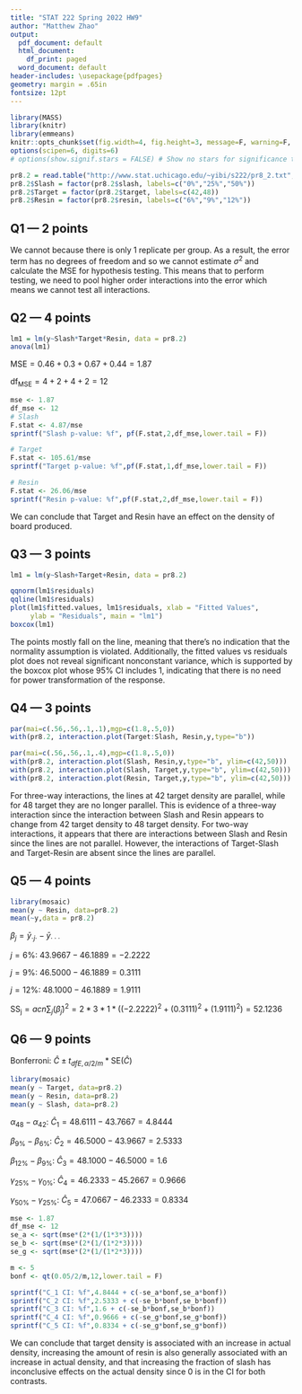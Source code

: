 ```yaml
---
title: "STAT 222 Spring 2022 HW9"
author: "Matthew Zhao"
output:
  pdf_document: default
  html_document:
    df_print: paged
  word_document: default
header-includes: \usepackage{pdfpages}
geometry: margin = .65in
fontsize: 12pt
---
```


```r
library(MASS)
library(knitr)
library(emmeans)
knitr::opts_chunk$set(fig.width=4, fig.height=3, message=F, warning=F, collapse=T)
options(scipen=6, digits=6)
# options(show.signif.stars = FALSE) # Show no stars for significance tests
```
```r
pr8.2 = read.table("http://www.stat.uchicago.edu/~yibi/s222/pr8_2.txt", h=T)
pr8.2$Slash = factor(pr8.2$slash, labels=c("0%","25%","50%"))
pr8.2$Target = factor(pr8.2$target, labels=c(42,48))
pr8.2$Resin = factor(pr8.2$resin, labels=c("6%","9%","12%"))
```

## Q1 --- 2 points

We cannot because there is only 1 replicate per group. As a result, the error term has no degrees of freedom and so we cannot estimate $\sigma^2$ and calculate the MSE for hypothesis testing. This means that to perform testing, we need to pool higher order interactions into the error which means we cannot test all interactions.

## Q2 --- 4 points

```r
lm1 = lm(y~Slash*Target*Resin, data = pr8.2)
anova(lm1)
```


$\text{MSE}=0.46+0.3+0.67+0.44=1.87$

$\text{df}_{\text{MSE}} = 4+2+4+2=12$

```r
mse <- 1.87
df_mse <- 12
# Slash
F.stat <- 4.87/mse
sprintf("Slash p-value: %f", pf(F.stat,2,df_mse,lower.tail = F))

# Target
F.stat <- 105.61/mse
sprintf("Target p-value: %f",pf(F.stat,1,df_mse,lower.tail = F))

# Resin
F.stat <- 26.06/mse
sprintf("Resin p-value: %f",pf(F.stat,2,df_mse,lower.tail = F))
```


We can conclude that Target and Resin have an effect on the density of board produced.  

## Q3 --- 3 points

```r
lm1 = lm(y~Slash+Target+Resin, data = pr8.2)
```
```r
qqnorm(lm1$residuals)
qqline(lm1$residuals)
plot(lm1$fitted.values, lm1$residuals, xlab = "Fitted Values",
     ylab = "Residuals", main = "lm1")
boxcox(lm1)
```


The points mostly fall on the line, meaning that there's no indication that the normality assumption is violated. Additionally, the fitted values vs residuals plot does not reveal significant nonconstant variance, which is supported by the boxcox plot whose 95% CI includes 1, indicating that there is no need for power transformation of the response. 

## Q4 --- 3 points

```r
par(mai=c(.56,.56,.1,.1),mgp=c(1.8,.5,0))
with(pr8.2, interaction.plot(Target:Slash, Resin,y,type="b"))
```
```r
par(mai=c(.56,.56,.1,.4),mgp=c(1.8,.5,0))
with(pr8.2, interaction.plot(Slash, Resin,y,type="b", ylim=c(42,50)))
with(pr8.2, interaction.plot(Slash, Target,y,type="b", ylim=c(42,50)))
with(pr8.2, interaction.plot(Resin, Target,y,type="b", ylim=c(42,50)))
```


For three-way interactions, the lines at 42 target density are parallel, while for 48 target they are no longer parallel. This is evidence of a three-way interaction since the interaction between Slash and Resin appears to change from 42 target density to 48 target density. For two-way interactions, it appears that there are interactions between Slash and Resin since the lines are not parallel. However, the interactions of Target-Slash and Target-Resin are absent since the lines are parallel. 

## Q5 --- 4 points

```r
library(mosaic)
mean(y ~ Resin, data=pr8.2)
mean(~y,data = pr8.2)
```


$\beta_{j} = \bar{y}_{\cdot j\cdot} - \bar{y}_{\cdot\cdot\cdot}$


$j=\text{6\%: } 43.9667-46.1889=-2.2222$


$j=\text{9\%: } 46.5000-46.1889=0.3111$


$j=\text{12\%: } 48.1000-46.1889=1.9111$


$\text{SS}_{\text{j}} = acn\sum_j (\hat{\beta}_j)^2 = 2*3*1*((-2.2222)^2 + (0.3111)^2 + (1.9111)^2) = 52.1236$

## Q6 --- 9 points

Bonferroni: $\hat{C} \pm t_{dfE,\alpha/2/m} * \text{SE}(\hat{C})$

```r
library(mosaic)
mean(y ~ Target, data=pr8.2)
mean(y ~ Resin, data=pr8.2)
mean(y ~ Slash, data=pr8.2)
```


$\alpha_{48}-\alpha_{42}\text{: } \hat{C}_1 = 48.6111 -43.7667 = 4.8444$

$\beta_{9\%}-\beta_{6\%}\text{: } \hat{C}_2 = 46.5000-43.9667=2.5333$

$\beta_{12\%}-\beta_{9\%}\text{: } \hat{C}_3 = 48.1000-46.5000=1.6$

$\gamma_{25\%}-\gamma_{0\%}\text{: } \hat{C}_4 = 46.2333-45.2667=0.9666$

$\gamma_{50\%}-\gamma_{25\%}\text{: } \hat{C}_5 = 47.0667-46.2333=0.8334$


```r
mse <- 1.87
df_mse <- 12
se_a <- sqrt(mse*(2*(1/(1*3*3))))
se_b <- sqrt(mse*(2*(1/(1*2*3))))
se_g <- sqrt(mse*(2*(1/(1*2*3))))

m <- 5
bonf <- qt(0.05/2/m,12,lower.tail = F)

sprintf("C_1 CI: %f",4.8444 + c(-se_a*bonf,se_a*bonf))
sprintf("C_2 CI: %f",2.5333 + c(-se_b*bonf,se_b*bonf))
sprintf("C_3 CI: %f",1.6 + c(-se_b*bonf,se_b*bonf))
sprintf("C_4 CI: %f",0.9666 + c(-se_g*bonf,se_g*bonf))
sprintf("C_5 CI: %f",0.8334 + c(-se_g*bonf,se_g*bonf))

```


We can conclude that target density is associated with an increase in actual density, increasing the amount of resin is also generally associated with an increase in actual density, and that increasing the fraction of slash has inconclusive effects on the actual density since 0 is in the CI for both contrasts.


